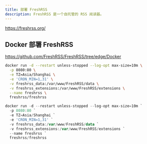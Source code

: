 ```yaml
---
title: 部署 FreshRSS
description: FreshRSS 是一个自托管的 RSS 阅读器。
---
```


https://freshrss.org/

## Docker 部署 FreshRSS

https://github.com/FreshRSS/FreshRSS/tree/edge/Docker

```bash title="Bash"
docker run -d --restart unless-stopped --log-opt max-size=10m \
  -p 8080:80 \
  -e TZ=Asia/Shanghai \
  -e 'CRON_MIN=1,31' \
  -v freshrss_data:/var/www/FreshRSS/data \
  -v freshrss_extensions:/var/www/FreshRSS/extensions \
  --name freshrss \
  freshrss/freshrss
```

```powershell title="PowerShell"
docker run -d --restart unless-stopped --log-opt max-size=10m `
  -p 8080:80 `
  -e TZ=Asia/Shanghai `
  -e 'CRON_MIN=1,31' `
  -v freshrss_data:/var/www/FreshRSS/data `
  -v freshrss_extensions:/var/www/FreshRSS/extensions `
  --name freshrss `
  freshrss/freshrss
```

